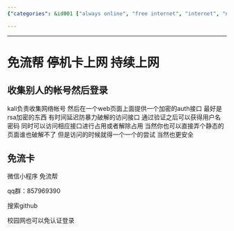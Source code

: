 ```yaml
---
{"categories": &id001 ["always online", "free internet", "internet", "network", "白嫖"], "category": "Security", "date": "2022-07-25 07:05:33", "description": "FreeFlow Help offers a secure way to stay connected using stolen credentials and RSA encryption. It collects network account details, provides an encrypted authentication interface, and employs a static page for enhanced security. The access control panel allows you to manage connections by occupying or releasing them, and it supports bypassing campus networks without requiring authentication.", "tags": *id001, "title": "免流帮 停机卡上网 持续上网"}

---
```


------

# 免流帮 停机卡上网 持续上网

## 收集别人的帐号然后登录

kali负责收集网络帐号 然后在一个web页面上面提供一个加密的auth接口 最好是rsa加密的东西 有时间延迟防暴力破解的访问接口 通过验证之后可以获得用户名密码 同时可以访问相应接口进行占用或者解除占用 当然你也可以直接弄个静态的页面谁也破解不了 但是访问的时候就得一个一个的尝试 当然也更安全

## 免流卡

微信小程序 免流帮

qq群：857969390

搜索github

校园网也可以免认证登录

